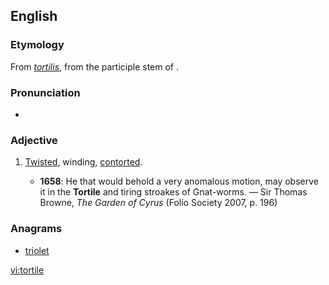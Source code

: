 ==English==

===Etymology===
From {{etyl|la|en}} ''[[tortilis]]'', from the participle stem of {{term|torqueo|torqueō|twist, turn|lang=la}}.

===Pronunciation===
* {{IPA|/ˈtɔːtaɪl/}}

===Adjective===
{{en-adj}}

# {{context|rare}} [[twisted|Twisted]], winding, [[contorted]].
#* '''1658''': He that would behold a very anomalous motion, may observe it in the '''Tortile''' and tiring stroakes of Gnat-worms. — Sir Thomas Browne, ''The Garden of Cyrus'' (Folio Society 2007, p. 196)

===Anagrams===
* [[triolet#English|triolet]]

[[vi:tortile]]